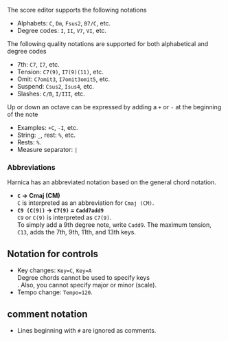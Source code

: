 The score editor supports the following notations

- Alphabets: `C`, `Dm`, `Fsus2`, `B7/C`, etc.
- Degree codes: `I`, `II`, `V7`, `VI`, etc.

The following quality notations are supported for both alphabetical and degree codes
- 7th: `C7`, `I7`, etc.
- Tension: `C7(9)`, `I7(9)(11)`, etc.
- Omit: `C7omit3`, `I7omit3omit5`, etc.
- Suspend: `Csus2`, `Isus4`, etc.
- Slashes: `C/B`, `I/III`, etc.

Up or down an octave can be expressed by adding a `+` or `-` at the beginning of the note
  - Examples: `+C`, `-I`, etc.
- String: `_`, rest: `%`, etc.
- Rests: `%`.
- Measure separator: `|`

### Abbreviations

Harnica has an abbreviated notation based on the general chord notation.

- **`C` → Cmaj (CM)**<br/>
  `C` is interpreted as an abbreviation for `Cmaj (CM)`.
- **`C9 (C(9))` → `C7(9)` = `Cadd7add9`**<br/>
  `C9` or `C(9)` is interpreted as `C7(9)`. <br/>
  To simply add a 9th degree note, write `Cadd9`.
  The maximum tension, `C13`, adds the 7th, 9th, 11th, and 13th keys.


## Notation for controls

- Key changes: `Key=C`, `Key=A`<br />
  Degree chords cannot be used to specify keys<br />.
  Also, you cannot specify major or minor (scale).
- Tempo change: `Tempo=120`.

## comment notation

- Lines beginning with `#` are ignored as comments.
